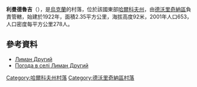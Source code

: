{{coord|49|57|12|N|37|52|15|E|scale:100000_region:UA|display=title}}

'''利曼德魯吉'''（{{lang-uk|Лиман Другий}}），是[[烏克蘭|烏克蘭]]的村落，位於該國東部[[哈爾科夫州|哈爾科夫州]]，由[[德沃里奇納區|德沃里奇納區]]負責管轄，始建於1922年，面積2.35平方公里，海拔高度92米，2001年人口653，人口密度每平方公里278人。

==參考資料==
* [http://w1.c1.rada.gov.ua/pls/z7502/A005?rdat1=09.01.2009&rf7571=32878 Лиман Другий]{{dead link|date=2017年11月 |bot=InternetArchiveBot |fix-attempted=yes }}
* [http://weather.in.ua/ua/har'kovskaja/13308 Погода в селі Лиман Другий]{{Wayback|url=http://weather.in.ua/ua/har'kovskaja/13308 |date=20160323024226 }}

{{DEFAULTSORT:Лиман Другий}}
[[Category:哈爾科夫州村落|Category:哈爾科夫州村落]]
[[Category:德沃里奇納區村落|Category:德沃里奇納區村落]]


{{Kharkiv-geo-stub}}